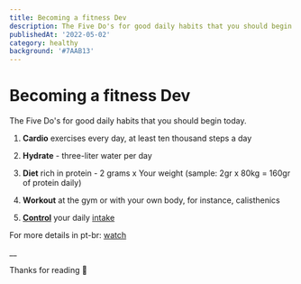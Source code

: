 ```yaml
---
title: Becoming a fitness Dev
description: The Five Do's for good daily habits that you should begin today.
publishedAt: '2022-05-02'
category: healthy
background: '#7AAB13'
---
```


# Becoming a fitness Dev

The Five Do's for good daily habits that you should begin today.

1.  **Cardio** exercises every day, at least ten thousand steps a day
    
2. **Hydrate** - three-liter water per day 
    
3. **Diet** rich in protein - 2 grams x Your weight (sample: 2gr x 80kg = 160gr of protein daily)
    
4. **Workout** at the gym or with your own body, for instance, calisthenics
    
5.  **[Control](https://www.myfitnesspal.com/pt)** your daily [intake](https://fitnessflexivel.com.br/calculadora-tdee-macros/)
    

For more details in pt-br: [watch](https://www.youtube.com/watch?v=-2qzW4J8pQo&ab_channel=GabrielArones-FitnessFlex%C3%ADvel)

__

Thanks for reading 🚀
